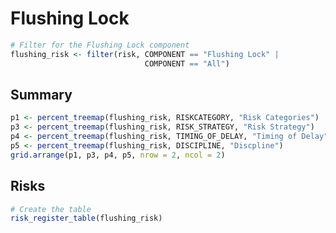 # Flushing Lock

```r
# Filter for the Flushing Lock component
flushing_risk <- filter(risk, COMPONENT == "Flushing Lock" | 
                              COMPONENT == "All")
```

## Summary
```r
p1 <- percent_treemap(flushing_risk, RISKCATEGORY, "Risk Categories")
p3 <- percent_treemap(flushing_risk, RISK_STRATEGY, "Risk Strategy")
p4 <- percent_treemap(flushing_risk, TIMING_OF_DELAY, "Timing of Delay")
p5 <- percent_treemap(flushing_risk, DISCIPLINE, "Discpline")
grid.arrange(p1, p3, p4, p5, nrow = 2, ncol = 2)
```

## Risks
```r
# Create the table
risk_register_table(flushing_risk)
```

